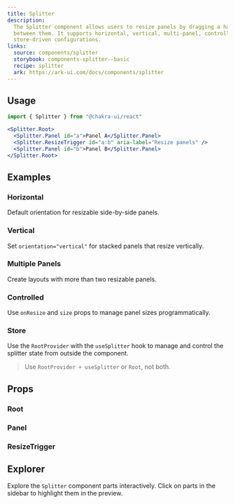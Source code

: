 ```yaml
---
title: Splitter
description:
  The Splitter component allows users to resize panels by dragging a handle
  between them. It supports horizontal, vertical, multi-panel, controlled, and
  store-driven configurations.
links:
  source: components/splitter
  storybook: components-splitter--basic
  recipe: splitter
  ark: https://ark-ui.com/docs/components/splitter
---
```


<ExampleTabs name="splitter-basic" />

## Usage

```jsx
import { Splitter } from "@chakra-ui/react"
```

```jsx
<Splitter.Root>
  <Splitter.Panel id="a">Panel A</Splitter.Panel>
  <Splitter.ResizeTrigger id="a:b" aria-label="Resize panels" />
  <Splitter.Panel id="b">Panel B</Splitter.Panel>
</Splitter.Root>
```

## Examples

### Horizontal

Default orientation for resizable side-by-side panels.

<ExampleTabs name="splitter-basic" />

### Vertical

Set `orientation="vertical"` for stacked panels that resize vertically.

<ExampleTabs name="splitter-vertical" />

### Multiple Panels

Create layouts with more than two resizable panels.

<ExampleTabs name="splitter-three-panels" />

### Controlled

Use `onResize` and `size` props to manage panel sizes programmatically.

<ExampleTabs name="splitter-controlled" />

### Store

Use the `RootProvider` with the `useSplitter` hook to manage and control the
splitter state from outside the component.

> Use `RootProvider + useSplitter` or `Root`, not both.

<ExampleTabs name="splitter-with-store" />

## Props

### Root

<PropTable component="Splitter" part="Root" />

### Panel

<PropTable component="Splitter" part="Panel" />

### ResizeTrigger

<PropTable component="Splitter" part="ResizeTrigger" />

## Explorer

Explore the `Splitter` component parts interactively. Click on parts in the
sidebar to highlight them in the preview.

<Explorer name="splitter-explorer" />
